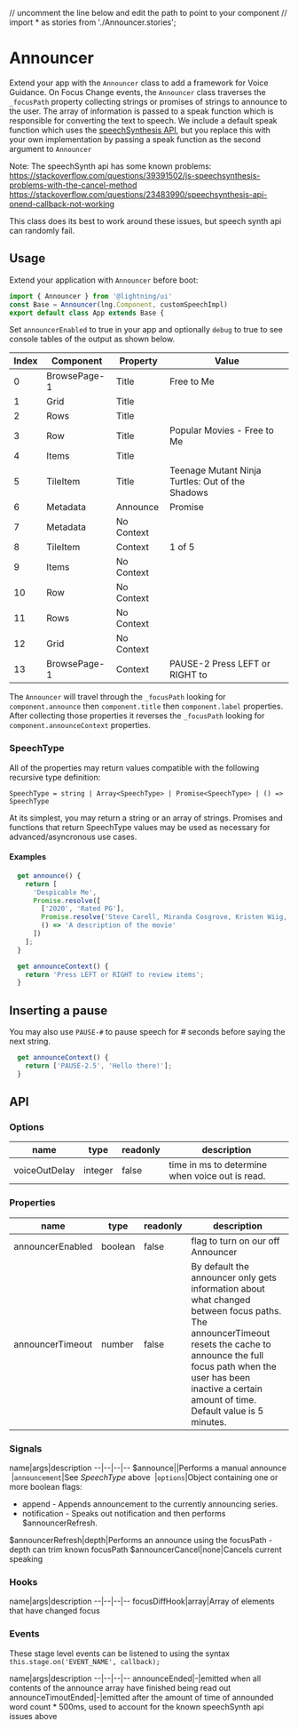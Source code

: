 // uncomment the line below and edit the path to point to your component
// import * as stories from './Announcer.stories';

# Announcer

Extend your app with the `Announcer` class to add a framework for Voice Guidance. On Focus Change events, the `Announcer` class traverses the `_focusPath` property collecting strings or promises of strings to announce to the user. The array of information is passed to a speak function which is responsible for converting the text to speech. We include a default speak function
which uses the [speechSynthesis API](https://developer.mozilla.org/en-US/docs/Web/API/SpeechSynthesis), but you replace this with your own implementation by passing a speak function as the second argument to `Announcer`

Note: The speechSynth api has some known problems:
https://stackoverflow.com/questions/39391502/js-speechsynthesis-problems-with-the-cancel-method
https://stackoverflow.com/questions/23483990/speechsynthesis-api-onend-callback-not-working

This class does its best to work around these issues, but speech synth api can randomly fail.

## Usage

Extend your application with `Announcer` before boot:

```js
import { Announcer } from '@lightning/ui'
const Base = Announcer(lng.Component, customSpeechImpl)
export default class App extends Base {
```

Set `announcerEnabled` to true in your app and optionally `debug` to true to see console tables of the output as shown below.

| Index | Component | Property | Value |
| --- | ---- | ------------ | ------------- |
| 0 | BrowsePage-1 | Title | Free to Me
| 1 | Grid | Title |
| 2 | Rows | Title |
| 3 | Row | Title | Popular Movies - Free to Me
| 4 | Items | Title |
| 5 | TileItem | Title | Teenage Mutant Ninja Turtles: Out of the Shadows
| 6 | Metadata | Announce | Promise
| 7 | Metadata | No Context |
| 8 | TileItem | Context | 1 of 5
| 9 | Items | No Context |
| 10 | Row | No Context |
| 11 | Rows | No Context |
| 12 | Grid | No Context |
| 13 | BrowsePage-1 | Context |  PAUSE-2 Press LEFT or RIGHT to

The `Announcer` will travel through the `_focusPath` looking for `component.announce` then `component.title` then `component.label` properties. After collecting those properties it reverses the `_focusPath` looking for `component.announceContext` properties.


### SpeechType
All of the properties may return values compatible with the following recursive type definition:
```
SpeechType = string | Array<SpeechType> | Promise<SpeechType> | () => SpeechType
```
At its simplest, you may return a string or an array of strings. Promises and functions that return SpeechType values may be used as necessary for advanced/asyncronous use cases.

#### Examples
```js
  get announce() {
    return [
      'Despicable Me',
      Promise.resolve([
        ['2020', 'Rated PG'],
        Promise.resolve('Steve Carell, Miranda Cosgrove, Kristen Wiig, Pierre Coffin'),
        () => 'A description of the movie'
      ])
    ];
  }

  get announceContext() {
    return 'Press LEFT or RIGHT to review items';
  }
```

## Inserting a pause

You may also use `PAUSE-#` to pause speech for # seconds before saying the next string.
```js
  get announceContext() {
    return ['PAUSE-2.5', 'Hello there!'];
  }
```

## API

### Options

name|type|readonly|description
--|--|--|--
voiceOutDelay|integer|false|time in ms to determine when voice out is read.

### Properties

name|type|readonly|description
--|--|--|--
announcerEnabled|boolean|false|flag to turn on our off Announcer
announcerTimeout|number|false|By default the announcer only gets information about what changed between focus paths. The announcerTimeout resets the cache to announce the full focus path when the user has been inactive a certain amount of time. Default value is 5 minutes.


### Signals

name|args|description
--|--|--|--
$announce||Performs a manual announce
&nbsp;|`announcement`|See *SpeechType* above
&nbsp;|`options`|Object containing one or more boolean flags: <br/><ul><li>append - Appends announcement to the currently announcing series.</li><li>notification - Speaks out notification and then performs $announcerRefresh.</li></ul>
$announcerRefresh|depth|Performs an announce using the focusPath - depth can trim known focusPath
$announcerCancel|none|Cancels current speaking

### Hooks

name|args|description
--|--|--|--
focusDiffHook|array|Array of elements that have changed focus

### Events

These stage level events can be listened to using the syntax `this.stage.on('EVENT_NAME', callback);`

name|args|description
--|--|--|--
announceEnded|-|emitted when all contents of the announce array have finished being read out
announceTimoutEnded|-|emitted after the amount of time of announded word count * 500ms, used to account for the known speechSynth api issues above
